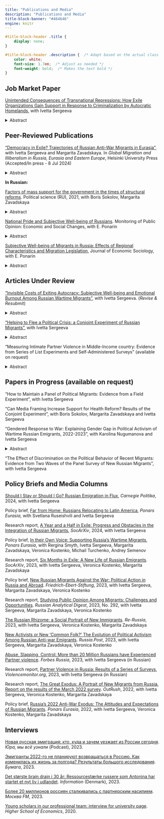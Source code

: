 ```yaml
---
title: "Publications and Media"
description: "Publications and Media"
title-block-banner: "#464646"
engine: knitr 
---
```


```css

#title-block-header .title {
    display: none;
}

#title-block-header .description {  /* Adapt based on the actual class or ID */
    color: white;
    font-size: 1.7em;  /* Adjust as needed */ 
    font-weight: bold;  /* Makes the text bold */
}


```

## Job Market Paper
[Unintended Consequences of Transnational Repressions: How Exile Organizations Gain Support in Response to Criminalization by Autocratic Homelands](https://osf.io/preprints/socarxiv/wks2m), with Ivetta Sergeeva

<details>

<summary>Abstract</summary>

*Autocrats often use legal repression to criminalize opposition organizations, targeting both domestic and exile groups to suppress dissent. While such measures may weaken cooperation with these organizations domestically, these organizations can simultaneously gain increased support from migrant communities. This study explores whether autocrats achieve their intended outcomes by legally repressing exile organizations through criminalization. Utilizing a conjoint experiment with 5,996 Russian emigrants residing in 89 countries who left their homeland following the 2022 invasion of Ukraine, we investigate how attributes such as criminalization, anonymity of donations, and transparency influence their cooperation with exile organizations in a geopolitically shaped environment. Our findings show that criminalization can backfire: Russian exiles perceive it as a marker of political authenticity and effectiveness, providing crucial cues in an environment with limited information and fostering solidarity. Consequently, criminalization can facilitate collective action and the coordination of extraterritorial opposition, signaling which organizations are genuinely committed to opposing the regime. However, geopolitical alliances matter, as cooperation is hindered where perceived risks are high, particularly in host countries allied with the autocrat. Technological solutions, such as anonymous donations, significantly mitigate these risks and boost support, while transparency is key to engaging the most politically active donors. This study contributes to understanding the limits of autocratic transnational control and demonstrates how exile organizations can leverage low-cost measures to foster diaspora’s resilience and address problems of collective action and coordination.*

</details>

## Peer-Reviewed Publications

["Democracy in Exile? Trajectories of Russian Anti-War Migrants in Eurasia"](https://osf.io/preprints/socarxiv/3dnsv), with Ivetta Sergeeva and Margarita Zavadskaya. In *Global Migration and Illiberalism in Russia, Eurasia and Eastern Europe*, Helsinki University Press (Accepted/In press - 8 Jul 2024)

<details>

<summary>Abstract</summary>

*Can citizens continue to participate in the politics of their home country after migrating to another country? Many examples exist of migrants engaging in their countries of origin's political affairs, such as expatriate voting, forming political communities and hometown associations, donating money to political movements and politicians, advocating for migrants' rights, and other forms of political participation. However, it remains unclear why migrants are willing to continue exercising their ‘voice’ after ‘exit’ and what the main challenges and obstacles are for them to do so while abroad. In this chapter, we analyze the patterns of civic and political engagement among Russian migrants who fled their home country following the invasion of Ukraine in February 2022. Drawing on scholarship in migration studies, we view exit and voice not as mutually exclusive but as mutually reinforcing alternatives. We argue that the way migrants connect with their homeland plays a crucial role in mobilizing and demobilizing them, particularly the connections they have with their employers. The incentives provided by employers may force migrants to dampen their propensity to engage in political activities. To support our argument, we rely on an original survey conducted in March-April and September 2022, as well as semi-structured, in-depth interviews conducted in Georgia, Kazakhstan, Kyrgyzstan, Armenia, and Turkey.*

</details>


**In Russian: ** 

[Factors of mass support for the government in the times of structural reforms](http://inion.ru/en/publishing/journals-recommended-by-the-high-certification-commission/political-science-old/arkhiv/2021-2-institutcional-nye-reformy/faktory-massovoi-podderzhki-pravitel-stva-v-usloviiakh-provedeniia-strukturnykh-reform-factors-of-mass-support-for-government/). Political science (RU), 2021, with Boris Sokolov, Margarita Zavadskaya

<details>

<summary>Abstract</summary>

*Any country in order to stay afloat sooner or later is forced to under-take large-scale internal reforms in various policy areas. However, structural reforms often bear adverse consequences for the population. As the studies of the US and Euro-pean states show, one of the most crucial negative consequences is the decrease in mass support for the government that has initiated the reform. The latter manifests itself in a drop of approval ratings, trust in government, propensity to vote for the incumbent at the forthcoming elections. Such a decrease may lead to decreased legitimacy of the political power, thereby destabilizing the current political system. Is it possible to strike the balance between the necessity of reform and upholding trust on the society’s be-half? Can a government carry out painful reforms without provoking hatred? What conditions facilitate such balance? Although the factors of mass support play the central role in nowadays’ political science, the answers to the questions mentioned above re-main unanswered. This article examines different options available to governments in order to preserve their mass support and legitimacy when conducting unpopular re-forms, with a special emphasis on media framing. Using various theoretical sources and the recent literature on political support in Russia, it identifies various factors that may facilitate the use of the latter option in the Russian context.*

</details>

[National Pride and Subjective Well-being of Russians](https://www.ssoar.info/ssoar/handle/document/74840). Monitoring of Public Opinion: Economic and Social Changes,  with E. Ponarin

<details>

<summary>Abstract</summary>

*Since the beginning of the 2000s, subjective well-being of the Russians was growing due to growing incomes and strengthening optimism about the future. However, the worsening economic situation following the crisis in 2008 did not cause the expected fall in subjective well-being rates. One plausible explanation is the growth of national pride. In this paper, it is tested whether or not national pride positively and causally affect happiness and life satisfaction of Russians. Possible compensatory properties of national pride - its hypothetical stronger effect for individuals with low incomes and poor health - are also being investigated. Data: integrated database of the World Values Survey and the European Values Study containing survey data for Russia from 1990 to 2017. Methods: linear regression with instrumental variables. Results: the effect of national pride on subjective well-being is positive and statistically significant (β = 0.26, p-value \<0.001), the effect persists while using instrumental variables (β = 0.92, p-value \<0.001); the effect is stronger in the period after 2008, as well as for people with low incomes.*

</details>

[Subjective Well-being of Migrants in Russia: Effects of Regional Characteristics and Migration Legislation](https://demreview.hse.ru/index.php/ecsoc/article/view/10407), Journal of Economic Sociology, with E. Ponarin

<details>

<summary>Abstract</summary>

*Migration is an important and rapidly growing phenomenon in the modern world. Many countries are facing problems with integration and adaption of migrants to new living conditions. Subjective well-being (SWB) can be considered as an indicator of how successfully migrants are adapted and integrated into the host society. Levels of migrants’ SWB are often determined by the same factors as for other people—good health, high salary, employment and youth make them happier. Nonetheless, migrants’ decision to migrate is often led by economic motives, which leads them to overvalue economic characteristics of countries and regions of destination and undervalue non-economic factors. This paper aims to estimate the effects of the economic prosperity (measured by gross regional product) and social capital of Russian regions (measured by general social trust and relative size of the community of the migrant’s compatriots) on the life satisfaction of migrants. In addition, we analyze possible effect of the inclusion of the migrants’ country of origin into Eurasian Customs Union. To answer the proposed questions we employed data of the Russian Longitudinal Monitoring Survey—Higher School of Economics (RLMS-HSE) and statistics provided by Russian Federal State Statistics Service. The main method of analysis is a cross-classified multilevel linear regression modeling. The results show that the economic performance of a region has no effect on the life satisfaction of a migrant. It appears that social factors play a greater role—the effects of general social trust and the relative size of the community of a migrant’s compatriots in a region are positive and statistically significant. We found that inclusion of the country of migrants’ origin into the Eurasian Customs Union positively and significantly affects the life satisfaction of migrants. We associate this effect with a decrease in the economic and psychological costs of migration.*

</details>

## Articles Under Review
["Invisible Costs of Exiting Autocracy: Subjective Well-being and Emotional Burnout Among Russian Wartime Migrants"](https://osf.io/preprints/socarxiv/2wmuy), with Ivetta Sergeeva. (*Revise & Resubmit*)

<details>

<summary>Abstract</summary>

*Due to political crises, millions of people have moved beyond their autocratic home countries in search of a more secure life. However, the influence and control of these autocratic regimes often follow them on this journey. By examining the case of Russian emigration following the full-fledged invasion of Ukraine in 2022, we demonstrate how the direct and indirect actions of autocratic home countries can undermine the subjective well-being of migrants. Utilizing a unique panel survey and in-depth interviews, our findings reveal that the actions of autocratic home countries are significantly connected to the migrants' well-being, often more so than traditional determinants like income and employment. Fears of transnational repression, instilled by the Russian government and widespread among Russian migrants, correlate with a reduction in subjective well-being comparable to the effects of income loss and unemployment. Notably, the fear of discrimination, stemming from a host-country backlash against the actions of autocrats, has a more detrimental effect on well-being than experienced discrimination, highlighting the psychological toll of anticipatory fears. The study also finds that group-based guilt and a sense of responsibility for Russia's actions in Ukraine may further exacerbate subjective well-being of migrants. The paper concludes that autocratic regimes maintain a substantial influence on the lives of their emigrants, frequently intensifying the potential negative impact of host countries. This research contributes to a deeper understanding of the complex factors affecting the well-being of individuals forced to emigrate due to political crises. It also sheds light on how autocrats potentially diminish the resilience of political migrants to engage in home-country politics by undermining their psychological resources for action.*

</details>

["Helping to Flee a Political Crisis: a Conjoint Experiment of Russian Migrants"](https://osf.io/qg3sx), with Ivetta Sergeeva

<details>

<summary>Abstract</summary>

*For individuals fleeing oppressive regimes, the support from migrant communities is pivotal, often serving as a lifeline. Research typically focuses on the views of host nations' citizens regarding migrants, but little is known about the perspectives of migrants themselves on aiding others in crises. This study investigates the motives of Russian migrants for assisting non-family compatriots during the post-2022 military intervention in Ukraine. We found that Russian political migrants favor aiding ethnic minorities and other groups heavily affected by the conflict, which expands our understanding of deservingness and in-group favoritism literature. We argue that this decision is driven by a collective sense of guilt and responsibility for Russian actions in Ukraine and reflects a willingness to repair the damage to those who have suffered from the political consequences of the regime. This study initiates a discussion on how in-group favoritism might be challenged by war and crisis-induced emotions, such as group-based feelings of guilt and responsibility toward the victims.*

</details>


"Measuring Intimate Partner Violence in Middle-Income country: Evidence from Series of List Experiments and Self-Administered Surveys" (available on request)


<details>

<summary>Abstract</summary>

*Intimate Partner Violence (IPV) is a multifaceted issue that has seen a concerning rise during the global COVID-19 pandemic. While accurate data on IPV prevalence is essential for targeted interventions, traditional administrative data often falls short due to the private nature of IPV and victims' hesitance to seek aid. Sociological surveys, though promising, grapple with challenges like social desirability bias. This study, set against the backdrop of Russia—a country with sparse reliable IPV data—compares various IPV measurement approaches with the face-to-face survey as the benchmark. Our findings reveal that online surveys, devoid of enumerator presence, most effectively capture IPV prevalence rates in Russia. Specifically, these online methods outperformed list experiments and self-administered questionnaires. Notably, women demonstrated a higher IPV disclosure rate in online surveys compared to face-to-face interviews. This research not only underscores the importance of methodological considerations in IPV data collection but also emphasizes the superior efficacy of online surveys in capturing genuine IPV experiences, especially among women.*

</details>


## Papers in Progress (available on request)
"How to Maintain a Panel of Political Migrants: Evidence from a Field Experiment", with Ivetta Sergeeva

"Can Media Framing Increase Support for Health Reform? Results of the Conjoint Experiment", with Boris Sokolov, Margarita Zavadskaya and Ivetta Sergeeva

"Gendered Response to War: Explaining Gender Gap in Political Activism of Wartime Russian Emigrants, 2022-2023", with Karolina Nugumanova and Ivetta Sergeeva  

<details>
<summary>Abstract</summary>

*In the wake of Russia's invasion of Ukraine, gender dynamics in political activism have come to the fore. While the media has reported extensively on the rise of a feminist anti-war resistance movement, the question remains whether there are indeed tangible gender differences in the political behaviour of post-war migrants and, if so, what factors underpin these differences. Although historical narratives depict politics as a predominantly male domain, with women traditionally showing lower levels of political engagement, recent shifts suggest a more complex landscape. Analyzing data from the OutRush panel survey, this study reveals that women, despite reporting heightened feelings of depression and a bleak outlook, consistently exhibit increased political and civic activism compared to men—except in assistance to fellow Russians. Intriguingly, conventional indicators, such as political interest and trust, displayed no gender disparity. A regression analysis posits that feelings of responsibility and the urge for reparations account for the observed gender gap, suggesting that these emotions might play a pivotal role in fueling women's political fervor. To refine our understanding of gendered motivations, a forthcoming Blinder-Oaxaca decomposition analysis will examine whether emotions such as responsibility and reparations drive political and civic engagement differently across genders. The quantitative data is complemented by extensive qualitative research, including interviews with numerous feminist anti-war resistance activists. These interviews explore their personal views on the contrasting experiences of male and female activists, and examines how gender norms and institutional frameworks in their host countries either support or hinder their activist endeavours. This research hopes to illuminate the intricate tapestry of gendered political activism in post-war migration scenarios.*

</details>

"The Effect of Discrimination on the Political Behavior of Recent Migrants: Evidence from Two Waves of the Panel Survey of New Russian Migrants", with Ivetta Sergeeva


## Policy Briefs and Media Columns

[Should I Stay or Should I Go? Russian Emigration in Flux](https://carnegieendowment.org/russia-eurasia/politika/2024/07/russian-emigration-in-flux?lang=en&center=russia-eurasia), *Carnegie Politika*, 2024, with Ivetta Sergeeva

Policy brief, [Far from Home: Russians Relocating to Latin America](https://www.ponarseurasia.org/far-from-home-russians-relocating-to-latin-america/), *Ponars Eurasia*, with Svetlana Ruseishvili and Ivetta Sergeeva

Research report, [A Year and a Half in Exile: Progress and Obstacles in the Integration of Russian Migrants](https://osf.io/preprints/socarxiv/ckf4v), *SocArXiv*, 2024, with Ivetta Sergeeva

Policy brief, [In their Own Voice:  Supporting Russia’s Wartime Migrants](https://www.ponarseurasia.org/in-their-own-voice-supporting-russias-wartime-migrants/), *Ponars Eurasia*, with Rergina Smyth, Ivetta Sergeeva, Margarita Zavadskaya, Veronica Kostenko, Michail Turchenko, Andrey Semenov

Research report, [Six Months in Exile: A New Life of Russian Emigrants](https://osf.io/preprints/socarxiv/epn2c/). *SocArXiv*, 2023, with Ivetta Sergeeva, Veronica Kostenko, Margarita Zavadskaya

Policy brief, [New Russian Migrants Against the War: Political Action in Russia and Abroad](https://library.fes.de/pdf-files/international/20458.pdf). *Friedrich-Ebert-Stiftung*, 2023, with Ivetta Sergeeva, Margarita Zavadskaya, Veronica Kostenko

Research report, [Studying Public Opinion Among Migrants: Challenges and Opportunities](https://www.ssoar.info/ssoar/bitstream/handle/document/86786/ssoar-russanald-2023-292-kamalov_et_al-Studying_Public_Opinion_Among_Migrants.pdf?sequence=1&isAllowed=y&lnkname=ssoar-russanald-2023-292-kamalov_et_al-Studying_Public_Opinion_Among_Migrants.pdf). *Russian Analytical Digest*, 2023, No. 292, with Ivetta Sergeeva, Margarita Zavadskaya, Veronica Kostenko

[The Russian Rhizome: a Social Portrait of New Immigrants](https://re-russia.net/en/expertise/045/). *Re-Russia*, 2023, with Ivetta Sergeeva, Veronica Kostenko, Margarita Zavadskaya

[New Activists or New 'Common Folk?' The Evolution of Political Activism Among Russian Anti-war Emigrants](https://russiapost.info/society/common_folk). *Russia.Post*, 2023, with Ivetta Sergeeva, Margarita Zavadskaya, Veronica Kostenko

[Abuse, Slapping, Control: More than 20 Million Russians have Experienced Partner violence](https://www.forbes.ru/forbes-woman/486866-ab-uz-slepki-kontrol-bolee-20-mln-rossian-stalkivalis-s-partnerskim-nasiliem). *Forbes Russia*, 2023, with Ivetta Sergeeva (in Russian)

Research report, [Partner Violence in Russia: Results of a Series of Surveys](https://violencemonitor.org/report_2023), *Violencemonitor.org*, 2023, with Ivetta Sergeeva (in Russian)

Research report, [The Great Exodus: A Portrait of New Migrants from Russia. Report on the results of the March 2022 survey](https://outrush.io/report_march_2022). *OutRush*, 2022, with Ivetta Sergeeva, Veronica Kostenko, Margarita Zavadskaya

Policy brief, [Russia's 2022 Anti-War Exodus: The Attitudes and Expectations of Russian Migrants](https://www.ponarseurasia.org/russias-2022-anti-war-exodus-the-attitudes-and-expectations-of-russian-migrants/). *Ponars Eurasia*, 2022, with Ivetta Sergeeva, Veronica Kostenko, Margarita Zavadskaya


## Interviews

[Новая русская эмиграция: кто, куда и зачем уезжает из России сегодня](https://open.spotify.com/episode/3n2gfxhNFRaSmrK8BFzE5U). *Юра, мы всё узнали* (Podcast), 2023.

[Эмигранты 2022-го не планируют возвращаться в Россию. Как изменилась их жизнь за полгода? Результаты большого исследования](https://paperpaper.ru/emigranty-2022-go-ne-planiruyut-vozvrashat/). *Бумага*, 2023.

[Det største brain drain i 30 år: Ressourcestærke russere som Antonina har startet et nyt liv i udlandet](https://www.information.dk/udland/2023/02/stoerste-brain-drain-30-aar-ressourcestaerke-russere-antonina-startet-nyt-liv-udlandet). *Information* (Denmark), 2023.

[Более 20 миллионов россиян сталкивались с партнерским насилием](https://www.mosfm.com/audios/151399). *Москва FM*, 2023.

[Young scholars in our professional team: interview for university page](https://spb.hse.ru/en/ma/econasia/news/382861781.html). *Higher School of Economics*, 2020.
